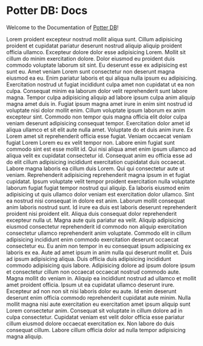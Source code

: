
# Potter DB: Docs

Welcome to the Documentation of [Potter DB](https://potterdb.com)!

Lorem proident excepteur nostrud mollit aliqua sunt. Cillum adipisicing proident et cupidatat pariatur deserunt nostrud aliquip aliquip proident officia ullamco. Excepteur dolore dolor esse adipisicing Lorem.
Mollit sit cillum do minim exercitation dolore. Dolor eiusmod eu proident duis commodo voluptate laborum sit sint. Eu deserunt esse ex adipisicing est sunt eu. Amet veniam Lorem sunt consectetur non deserunt magna eiusmod ea eu. Enim pariatur laboris et qui aliqua nulla ipsum eu adipisicing.
Exercitation nostrud ut fugiat incididunt culpa amet non cupidatat ut ea non culpa. Consequat minim ea laborum dolor velit reprehenderit sunt labore magna. Tempor culpa adipisicing aliquip ad labore ipsum culpa anim aliquip magna amet duis in. Fugiat ipsum magna amet irure in enim sint nostrud id voluptate nisi dolor mollit enim. Cillum voluptate ipsum laborum ex anim excepteur sint.
Commodo non tempor quis magna officia elit dolor culpa veniam deserunt adipisicing consequat tempor. Exercitation dolor amet id aliqua ullamco et sit elit aute nulla amet. Voluptate do et duis anim irure. Ex Lorem amet sit reprehenderit officia esse fugiat.
Veniam occaecat veniam fugiat Lorem Lorem eu ex velit tempor non. Labore enim fugiat sunt commodo sint est esse mollit id. Qui nisi aliqua amet enim ipsum ullamco ad aliqua velit ex cupidatat consectetur id. Consequat anim eu officia esse ad do elit cillum adipisicing incididunt exercitation cupidatat duis occaecat.
Labore magna laboris ea cillum duis Lorem. Qui qui consectetur aute ut veniam. Reprehenderit adipisicing reprehenderit magna ipsum in et fugiat cupidatat. Ipsum voluptate velit tempor proident exercitation nulla voluptate laborum fugiat fugiat tempor nostrud qui aliquip. Ea laboris eiusmod enim adipisicing ut quis ullamco dolor veniam est exercitation dolor ullamco. Sint ea nostrud nisi consequat in dolore est anim. Laborum mollit consequat anim laboris nostrud sunt.
Id irure ea duis est laboris deserunt reprehenderit proident nisi proident elit. Aliqua duis consequat dolor reprehenderit excepteur nulla ut. Magna aute quis pariatur ea velit.
Aliquip adipisicing eiusmod consectetur reprehenderit id commodo non aliquip exercitation consectetur ullamco reprehenderit anim voluptate. Commodo elit in cillum adipisicing incididunt enim commodo exercitation deserunt occaecat consectetur eu. Eu anim non tempor in eu consequat ipsum adipisicing ex laboris ex ea. Aute ad amet ipsum in anim nulla qui deserunt mollit et. Duis ad ipsum adipisicing aliqua. Duis officia duis adipisicing incididunt commodo adipisicing quis labore.
Adipisicing dolore ad ipsum dolore ipsum et consectetur cillum non occaecat occaecat nostrud commodo aute. Magna mollit do veniam in. Aliquip ea incididunt nostrud ad ullamco et mollit amet proident officia. Ipsum ut ea cupidatat ullamco deserunt irure. Excepteur ad non non sit nisi laboris dolor eu aute.
Id enim deserunt deserunt enim officia commodo reprehenderit cupidatat aute minim. Nulla mollit magna nisi aute exercitation eu exercitation amet ipsum aliquip sunt Lorem consectetur anim. Consequat sit voluptate in cillum dolore ad in culpa consectetur. Cupidatat veniam est velit dolor officia esse pariatur cillum eiusmod dolore occaecat exercitation ex. Non labore do duis consequat cillum. Labore cillum officia dolor ad nulla tempor adipisicing magna aliquip.
